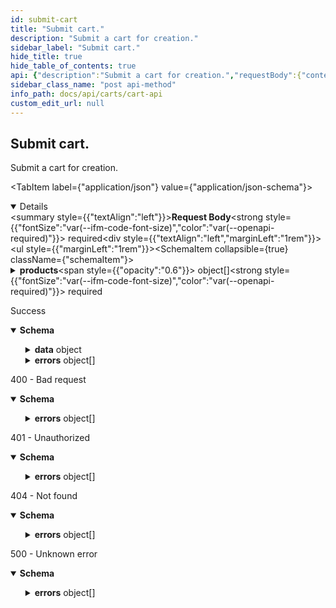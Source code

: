 ```yaml
---
id: submit-cart
title: "Submit cart."
description: "Submit a cart for creation."
sidebar_label: "Submit cart."
hide_title: true
hide_table_of_contents: true
api: {"description":"Submit a cart for creation.","requestBody":{"content":{"application/json":{"schema":{"properties":{"products":{"description":"Product identifiers for the cart.","items":{"properties":{"id":{"description":"Product ID.","example":"clad6pg5z00eu012gfz7hfm92","type":"string"},"quantity":{"description":"Quantity of the product variant.","example":1,"format":"float","minimum":1,"type":"number"},"variantId":{"description":"The ID of the product variant.","example":"M00679529706740","type":"string"}},"required":["id","variantId","quantity"],"type":"object"},"type":"array"}},"required":["products"],"type":"object"}}},"required":true},"responses":{"200":{"description":"Success","content":{"application/json":{"schema":{"properties":{"data":{"properties":{"id":{"description":"Unique identifier for the cart","example":"cjzyvxtm207z4rns56tif8job","type":"string"}},"type":"object"},"errors":{"items":{"properties":{"code":{"description":"Unique code for specific error.","example":"USER_NOT_FOUND","type":"string"},"id":{"description":"Unique identifier for error. Can be used for tracing across services.","example":"123e4567-e89b-12d3-a456-426655440000","type":"string"},"status":{"description":"HTTP status code.","example":400,"format":"float","type":"number"},"title":{"description":"Short description what the error entails.","example":"Error occurred trying to create a new order","type":"string"}},"required":["id","status","code","title"],"type":"object"},"type":"array"}},"type":"object"}}}},"400":{"description":"400 - Bad request","content":{"application/json":{"schema":{"description":"Provided input is invalid","properties":{"errors":{"items":{"example":{"detail":"","status":400,"title":"Bad input request"},"properties":{"detail":{"example":"Fatal issue","nullable":true,"type":"string"},"status":{"example":500,"format":"float","type":"number"},"title":{"example":"Unknown error","type":"string"}},"required":["status","detail","title"],"type":"object"},"type":"array"}},"type":"object"}}}},"401":{"description":"401 - Unauthorized","content":{"application/json":{"schema":{"description":"Authentication information is missing or invalid","properties":{"errors":{"items":{"example":{"detail":"","status":401,"title":"Authentication information is missing or invalid"},"properties":{"detail":{"example":"Fatal issue","nullable":true,"type":"string"},"status":{"example":500,"format":"float","type":"number"},"title":{"example":"Unknown error","type":"string"}},"required":["status","detail","title"],"type":"object"},"type":"array"}},"type":"object"}}}},"404":{"description":"404 - Not found","content":{"application/json":{"schema":{"description":"Not Found","properties":{"errors":{"items":{"example":{"detail":"","status":404,"title":"Not Found"},"properties":{"detail":{"example":"Fatal issue","nullable":true,"type":"string"},"status":{"example":500,"format":"float","type":"number"},"title":{"example":"Unknown error","type":"string"}},"required":["status","detail","title"],"type":"object"},"type":"array"}},"type":"object"}}}},"5XX":{"description":"500 - Unknown error","content":{"application/json":{"schema":{"description":"Unknown error","properties":{"errors":{"items":{"example":{"detail":"","status":500,"title":"Unknown error"},"properties":{"detail":{"example":"Fatal issue","nullable":true,"type":"string"},"status":{"example":500,"format":"float","type":"number"},"title":{"example":"Unknown error","type":"string"}},"required":["status","detail","title"],"type":"object"},"type":"array"}},"type":"object"}}}}},"tags":["cart"],"method":"post","path":"/submit","servers":[{"url":"https://api.shopbonsai.ca/carts"}],"security":[{"APIKeyHeader":[]}],"securitySchemes":{"APIKeyHeader":{"in":"header","name":"API-Key","type":"apiKey"}},"jsonRequestBodyExample":{"products":[{"id":"clad6pg5z00eu012gfz7hfm92","quantity":1,"variantId":"M00679529706740"}]},"info":{"contact":{"email":"developers@shopbonsai.ca"},"description":"API for creating, reading, updating, and deleting carts.","title":"Cart API","version":"0.8.30"},"postman":{"name":"Submit cart.","description":{"content":"Submit a cart for creation.","type":"text/plain"},"url":{"path":["submit"],"host":["{{baseUrl}}"],"query":[],"variable":[]},"header":[{"key":"Content-Type","value":"application/json"},{"key":"Accept","value":"application/json"}],"method":"POST","body":{"mode":"raw","raw":"\"\"","options":{"raw":{"language":"json"}}}}}
sidebar_class_name: "post api-method"
info_path: docs/api/carts/cart-api
custom_edit_url: null
---
```



## Submit cart.



Submit a cart for creation.

<MimeTabs><TabItem label={"application/json"} value={"application/json-schema"}><details style={{}} data-collapsed={false} open={true}><summary style={{"textAlign":"left"}}><strong>Request Body</strong><strong style={{"fontSize":"var(--ifm-code-font-size)","color":"var(--openapi-required)"}}> required</strong></summary><div style={{"textAlign":"left","marginLeft":"1rem"}}></div><ul style={{"marginLeft":"1rem"}}><SchemaItem collapsible={true} className={"schemaItem"}><details style={{}}><summary style={{}}><strong>products</strong><span style={{"opacity":"0.6"}}> object[]</span><strong style={{"fontSize":"var(--ifm-code-font-size)","color":"var(--openapi-required)"}}> required</strong></summary><div style={{"marginLeft":"1rem"}}><div style={{"marginTop":".5rem","marginBottom":".5rem"}}>

Product identifiers for the cart.

</div><SchemaItem collapsible={false} name={"id"} required={true} deprecated={undefined} schemaDescription={"Product ID."} schemaName={"string"} qualifierMessage={undefined} defaultValue={undefined}></SchemaItem><SchemaItem collapsible={false} name={"quantity"} required={true} deprecated={undefined} schemaDescription={"Quantity of the product variant."} schemaName={"float"} qualifierMessage={"**Possible values:** `>= 1`"} defaultValue={undefined}></SchemaItem><SchemaItem collapsible={false} name={"variantId"} required={true} deprecated={undefined} schemaDescription={"The ID of the product variant."} schemaName={"string"} qualifierMessage={undefined} defaultValue={undefined}></SchemaItem></div></details></SchemaItem></ul></details></TabItem></MimeTabs><div><ApiTabs><TabItem label={"200"} value={"200"}><div>

Success

</div><div><MimeTabs schemaType={"response"}><TabItem label={"application/json"} value={"application/json"}><SchemaTabs><TabItem label={"Schema"} value={"Schema"}><details style={{}} data-collapsed={false} open={true}><summary style={{"textAlign":"left"}}><strong>Schema</strong></summary><div style={{"textAlign":"left","marginLeft":"1rem"}}></div><ul style={{"marginLeft":"1rem"}}><SchemaItem collapsible={true} className={"schemaItem"}><details style={{}}><summary style={{}}><strong>data</strong><span style={{"opacity":"0.6"}}> object</span></summary><div style={{"marginLeft":"1rem"}}><SchemaItem collapsible={false} name={"id"} required={false} deprecated={undefined} schemaDescription={"Unique identifier for the cart"} schemaName={"string"} qualifierMessage={undefined} defaultValue={undefined}></SchemaItem></div></details></SchemaItem><SchemaItem collapsible={true} className={"schemaItem"}><details style={{}}><summary style={{}}><strong>errors</strong><span style={{"opacity":"0.6"}}> object[]</span></summary><div style={{"marginLeft":"1rem"}}><SchemaItem collapsible={false} name={"code"} required={false} deprecated={undefined} schemaDescription={"Unique code for specific error."} schemaName={"string"} qualifierMessage={undefined} defaultValue={undefined}></SchemaItem><SchemaItem collapsible={false} name={"id"} required={false} deprecated={undefined} schemaDescription={"Unique identifier for error. Can be used for tracing across services."} schemaName={"string"} qualifierMessage={undefined} defaultValue={undefined}></SchemaItem><SchemaItem collapsible={false} name={"status"} required={false} deprecated={undefined} schemaDescription={"HTTP status code."} schemaName={"float"} qualifierMessage={undefined} defaultValue={undefined}></SchemaItem><SchemaItem collapsible={false} name={"title"} required={false} deprecated={undefined} schemaDescription={"Short description what the error entails."} schemaName={"string"} qualifierMessage={undefined} defaultValue={undefined}></SchemaItem></div></details></SchemaItem></ul></details></TabItem><TabItem label={"Example (from schema)"} value={"Example (from schema)"}><ResponseSamples responseExample={"{\n  \"data\": {\n    \"id\": \"cjzyvxtm207z4rns56tif8job\"\n  },\n  \"errors\": [\n    {\n      \"code\": \"USER_NOT_FOUND\",\n      \"id\": \"123e4567-e89b-12d3-a456-426655440000\",\n      \"status\": 400,\n      \"title\": \"Error occurred trying to create a new order\"\n    }\n  ]\n}"} language={"json"}></ResponseSamples></TabItem></SchemaTabs></TabItem></MimeTabs></div></TabItem><TabItem label={"400"} value={"400"}><div>

400 - Bad request

</div><div><MimeTabs schemaType={"response"}><TabItem label={"application/json"} value={"application/json"}><SchemaTabs><TabItem label={"Schema"} value={"Schema"}><details style={{}} data-collapsed={false} open={true}><summary style={{"textAlign":"left"}}><strong>Schema</strong></summary><div style={{"textAlign":"left","marginLeft":"1rem"}}></div><ul style={{"marginLeft":"1rem"}}><SchemaItem collapsible={true} className={"schemaItem"}><details style={{}}><summary style={{}}><strong>errors</strong><span style={{"opacity":"0.6"}}> object[]</span></summary><div style={{"marginLeft":"1rem"}}><SchemaItem collapsible={false} name={"detail"} required={false} deprecated={undefined} schemaDescription={undefined} schemaName={"string"} qualifierMessage={undefined} defaultValue={undefined}></SchemaItem><SchemaItem collapsible={false} name={"status"} required={false} deprecated={undefined} schemaDescription={undefined} schemaName={"float"} qualifierMessage={undefined} defaultValue={undefined}></SchemaItem><SchemaItem collapsible={false} name={"title"} required={false} deprecated={undefined} schemaDescription={undefined} schemaName={"string"} qualifierMessage={undefined} defaultValue={undefined}></SchemaItem></div></details></SchemaItem></ul></details></TabItem><TabItem label={"Example (from schema)"} value={"Example (from schema)"}><ResponseSamples responseExample={"{\n  \"errors\": [\n    {\n      \"detail\": \"\",\n      \"status\": 400,\n      \"title\": \"Bad input request\"\n    }\n  ]\n}"} language={"json"}></ResponseSamples></TabItem></SchemaTabs></TabItem></MimeTabs></div></TabItem><TabItem label={"401"} value={"401"}><div>

401 - Unauthorized

</div><div><MimeTabs schemaType={"response"}><TabItem label={"application/json"} value={"application/json"}><SchemaTabs><TabItem label={"Schema"} value={"Schema"}><details style={{}} data-collapsed={false} open={true}><summary style={{"textAlign":"left"}}><strong>Schema</strong></summary><div style={{"textAlign":"left","marginLeft":"1rem"}}></div><ul style={{"marginLeft":"1rem"}}><SchemaItem collapsible={true} className={"schemaItem"}><details style={{}}><summary style={{}}><strong>errors</strong><span style={{"opacity":"0.6"}}> object[]</span></summary><div style={{"marginLeft":"1rem"}}><SchemaItem collapsible={false} name={"detail"} required={false} deprecated={undefined} schemaDescription={undefined} schemaName={"string"} qualifierMessage={undefined} defaultValue={undefined}></SchemaItem><SchemaItem collapsible={false} name={"status"} required={false} deprecated={undefined} schemaDescription={undefined} schemaName={"float"} qualifierMessage={undefined} defaultValue={undefined}></SchemaItem><SchemaItem collapsible={false} name={"title"} required={false} deprecated={undefined} schemaDescription={undefined} schemaName={"string"} qualifierMessage={undefined} defaultValue={undefined}></SchemaItem></div></details></SchemaItem></ul></details></TabItem><TabItem label={"Example (from schema)"} value={"Example (from schema)"}><ResponseSamples responseExample={"{\n  \"errors\": [\n    {\n      \"detail\": \"\",\n      \"status\": 401,\n      \"title\": \"Authentication information is missing or invalid\"\n    }\n  ]\n}"} language={"json"}></ResponseSamples></TabItem></SchemaTabs></TabItem></MimeTabs></div></TabItem><TabItem label={"404"} value={"404"}><div>

404 - Not found

</div><div><MimeTabs schemaType={"response"}><TabItem label={"application/json"} value={"application/json"}><SchemaTabs><TabItem label={"Schema"} value={"Schema"}><details style={{}} data-collapsed={false} open={true}><summary style={{"textAlign":"left"}}><strong>Schema</strong></summary><div style={{"textAlign":"left","marginLeft":"1rem"}}></div><ul style={{"marginLeft":"1rem"}}><SchemaItem collapsible={true} className={"schemaItem"}><details style={{}}><summary style={{}}><strong>errors</strong><span style={{"opacity":"0.6"}}> object[]</span></summary><div style={{"marginLeft":"1rem"}}><SchemaItem collapsible={false} name={"detail"} required={false} deprecated={undefined} schemaDescription={undefined} schemaName={"string"} qualifierMessage={undefined} defaultValue={undefined}></SchemaItem><SchemaItem collapsible={false} name={"status"} required={false} deprecated={undefined} schemaDescription={undefined} schemaName={"float"} qualifierMessage={undefined} defaultValue={undefined}></SchemaItem><SchemaItem collapsible={false} name={"title"} required={false} deprecated={undefined} schemaDescription={undefined} schemaName={"string"} qualifierMessage={undefined} defaultValue={undefined}></SchemaItem></div></details></SchemaItem></ul></details></TabItem><TabItem label={"Example (from schema)"} value={"Example (from schema)"}><ResponseSamples responseExample={"{\n  \"errors\": [\n    {\n      \"detail\": \"\",\n      \"status\": 404,\n      \"title\": \"Not Found\"\n    }\n  ]\n}"} language={"json"}></ResponseSamples></TabItem></SchemaTabs></TabItem></MimeTabs></div></TabItem><TabItem label={"5XX"} value={"5XX"}><div>

500 - Unknown error

</div><div><MimeTabs schemaType={"response"}><TabItem label={"application/json"} value={"application/json"}><SchemaTabs><TabItem label={"Schema"} value={"Schema"}><details style={{}} data-collapsed={false} open={true}><summary style={{"textAlign":"left"}}><strong>Schema</strong></summary><div style={{"textAlign":"left","marginLeft":"1rem"}}></div><ul style={{"marginLeft":"1rem"}}><SchemaItem collapsible={true} className={"schemaItem"}><details style={{}}><summary style={{}}><strong>errors</strong><span style={{"opacity":"0.6"}}> object[]</span></summary><div style={{"marginLeft":"1rem"}}><SchemaItem collapsible={false} name={"detail"} required={false} deprecated={undefined} schemaDescription={undefined} schemaName={"string"} qualifierMessage={undefined} defaultValue={undefined}></SchemaItem><SchemaItem collapsible={false} name={"status"} required={false} deprecated={undefined} schemaDescription={undefined} schemaName={"float"} qualifierMessage={undefined} defaultValue={undefined}></SchemaItem><SchemaItem collapsible={false} name={"title"} required={false} deprecated={undefined} schemaDescription={undefined} schemaName={"string"} qualifierMessage={undefined} defaultValue={undefined}></SchemaItem></div></details></SchemaItem></ul></details></TabItem><TabItem label={"Example (from schema)"} value={"Example (from schema)"}><ResponseSamples responseExample={"{\n  \"errors\": [\n    {\n      \"detail\": \"\",\n      \"status\": 500,\n      \"title\": \"Unknown error\"\n    }\n  ]\n}"} language={"json"}></ResponseSamples></TabItem></SchemaTabs></TabItem></MimeTabs></div></TabItem></ApiTabs></div>
      
